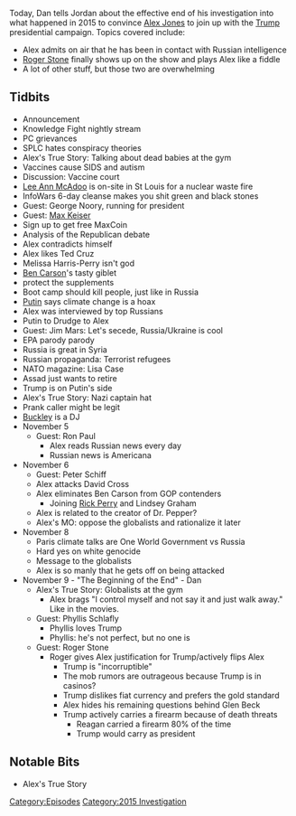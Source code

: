 {{DEFAULTSORT:
    #_EPISODE_0082:Oct. 27-Nov. 9, 2015
}}{{Episode
    | title             = Oct. 27-Nov. 9, 2015
    | caption           = Listen to this episode on [https://knowledgefight.libsyn.com/knowledge-fight-oct-27-nov-9-2015 Libsyn] [https://open.spotify.com/episode/6VBNdB14H5NptJ4QvZNpSy Spotify], Read the [[Transcript/82: Oct. 27-Nov. 9, 2015|Unofficial Transcript]]
    | episodeNumber     = 82
    | length            = 03:09:24
    | airDate           = September 11, 2017
    | coverageStartDate = October 27, 2015
    | coverageEndDate   = November 9, 2015
    | episodeType       = [[:Category:2015 Investigation|2015 Investigation]]
    | appearance        = [[Lee Ann McAdoo]], [[George Noory]], [[Max Keiser]], [[Ted Cruz]], [[Mellisa Harris Perry]], [[Ben Carson]], [[Roger Stone]], [[Steve Pieczenek]], [[Phyllis Schlafly]], [[45 group]], [[Donald Trump]], [[Vladimir Putin]], [[Jim Mars]], [[Lisa Case]], [[Buckley]], [[Ron Paul]]
    | previousEpisode   = [[81: September 6-7, 2017]]
    | nextEpisode       = [[83: November 10-12, 2015]]
}}

{{Stub}}

Today, Dan tells Jordan about the effective end of his investigation into what happened in 2015 to convince [[Alex Jones]] to join up with the [[Donald Trump|Trump]] presidential campaign. Topics covered include:

*Alex admits on air that he has been in contact with Russian intelligence
*[[Roger Stone]] finally shows up on the show and plays Alex like a fiddle
*A lot of other stuff, but those two are overwhelming

==Tidbits==

*Announcement
*Knowledge Fight nightly stream
*PC grievances
*SPLC hates conspiracy theories
*Alex's True Story: Talking about dead babies at the gym
*Vaccines cause SIDS and autism
*Discussion: Vaccine court
*[[Lee Ann McAdoo]] is on-site in St Louis for a nuclear waste fire
*InfoWars 6-day cleanse makes you shit green and black stones
*Guest: George Noory, running for president
*Guest: [[Max Keiser]]
*Sign up to get free MaxCoin
*Analysis of the Republican debate
*Alex contradicts himself
*Alex likes Ted Cruz
*Melissa Harris-Perry isn't god
*[[Ben Carson]]'s tasty giblet
*protect the supplements
*Boot camp should kill people, just like in Russia
*[[Vladimir Putin|Putin]] says climate change is a hoax
*Alex was interviewed by top Russians
*Putin to Drudge to Alex
*Guest: Jim Mars: Let's secede, Russia/Ukraine is cool
*EPA parody parody
*Russia is great in Syria
*Russian propaganda: Terrorist refugees
*NATO magazine: Lisa Case
*Assad just wants to retire
*Trump is on Putin's side
*Alex's True Story: Nazi captain hat
*Prank caller might be legit
*[[Buckley Hamman|Buckley]] is a DJ
*November 5
**Guest: Ron Paul
***Alex reads Russian news every day
***Russian news is Americana
*November 6
**Guest: Peter Schiff
**Alex attacks David Cross
**Alex eliminates Ben Carson from GOP contenders
***Joining [[Rick Perry]] and Lindsey Graham
**Alex is related to the creator of Dr. Pepper?
**Alex's MO: oppose the globalists and rationalize it later
*November 8
**Paris climate talks are One World Government vs Russia
**Hard yes on white genocide
**Message to the globalists
**Alex is so manly that he gets off on being attacked
*November 9 - "The Beginning of the End" - Dan
**Alex's True Story: Globalists at the gym
***Alex brags "I control myself and not say it and just walk away." Like in the movies.
**Guest: Phyllis Schlafly
***Phyllis loves Trump
***Phyllis: he's not perfect, but no one is
**Guest: Roger Stone
***Roger gives Alex justification for Trump/actively flips Alex
****Trump is "incorruptible"
****The mob rumors are outrageous because Trump is in casinos?
****Trump dislikes fiat currency and prefers the gold standard
****Alex hides his remaining questions behind Glen Beck
****Trump actively carries a firearm because of death threats
*****Reagan carried a firearm 80% of the time
*****Trump would carry as president

==Notable Bits==

*Alex's True Story

[[Category:Episodes]]
[[Category:2015 Investigation]]

